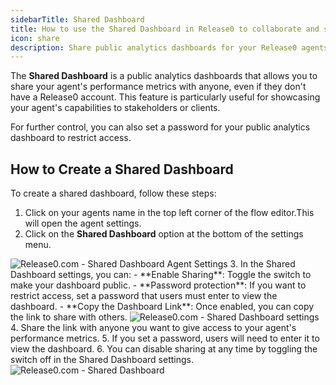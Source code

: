 ```yaml
---
sidebarTitle: Shared Dashboard
title: How to use the Shared Dashboard in Release0 to collaborate and share chatbot analytics
icon: share
description: Share public analytics dashboards for your Release0 agents with stakeholders. This guide provides step-by-step instructions to create and manage shared dashboards, including password protection and sharing options.
---
```


The **Shared Dashboard** is a public analytics dashboards that allows you to share your agent's performance metrics with anyone, even if they don't have a Release0 account. This feature is particularly useful for showcasing your agent's capabilities to stakeholders or clients. 

For further control, you can also set a password for your public analytics dashboard to restrict access.

## How to Create a Shared Dashboard
To create a shared dashboard, follow these steps:
1. Click on your agents name in the top left corner of the flow editor.This will open the agent settings.
2. Click on the **Shared Dashboard** option at the bottom of the settings menu.

<Frame style={{ maxWidth: '600px', margin: '0 auto' }}>
  <img
    src="/images/submission/agent-settings.png" alt="Release0.com - Shared Dashboard Agent Settings"
    style={{ display: 'block', margin: '0 auto' }}
  />  
</Frame>
3. In the Shared Dashboard settings, you can:
   - **Enable Sharing**: Toggle the switch to make your dashboard public.
   - **Password protection**: If you want to restrict access, set a password that users must enter to view the dashboard.
   - **Copy the Dashboard Link**: Once enabled, you can copy the link to share with others.
<Frame style={{ maxWidth: '400px', margin: '0 auto' }}>
  <img
    src="/images/submission/share-dashboard-settings.png"
    alt="Release0.com - Shared Dashboard settings"
    style={{ display: 'block', margin: '0 auto' }}
  />
</Frame>
4. Share the link with anyone you want to give access to your agent's performance metrics.
5. If you set a password, users will need to enter it to view the dashboard.
6. You can disable sharing at any time by toggling the switch off in the Shared Dashboard settings.

<Frame style={{ maxWidth: '800px' }}>
   <img src="/images/submission/shared-dashboard.gif" alt="Release0.com - Shared Dashboard" />
</Frame>